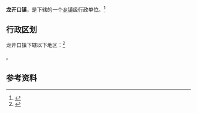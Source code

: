 {{中国乡级行政区|53/29/32/107/000}}

'''龙开口镇'''，是{{PRC admin/fullname|53/29/32/107/000|3}}下辖的一个[[乡镇|乡镇]]级行政单位。<ref>{{PRC admin/ref sgc|{{PRC admin/parent|53/29/32/107/000}}}}</ref>

== 行政区划 ==

龙开口镇下辖以下地区：<ref>{{PRC admin/ref sgc|53/29/32/107/000}}</ref>

{{PRC admin/children|53/29/32/107/000}}。

== 参考资料 ==

{{reflist}}

{{行政区划小作品}}
{{PRC admin/navcat|53/29/32/107/000}}